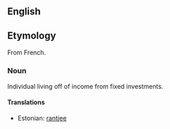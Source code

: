 ==English==

==Etymology==
From French.

===Noun===

Individual living off of income from fixed investments.

====Translations====
*Estonian: [[rantjee]]